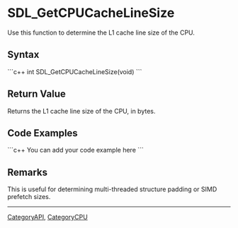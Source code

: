 <!-- pragma section-numbers off -->
<!-- pragma camelcase off -->

= SDL_GetCPUCacheLineSize =
Use this function to determine the L1 cache line size of the CPU.


== Syntax ==
```c++
int SDL_GetCPUCacheLineSize(void)
```

== Return Value ==
Returns the L1 cache line size of the CPU, in bytes.

== Code Examples ==
```c++
You can add your code example here
```

== Remarks ==
This is useful for determining multi-threaded structure padding or SIMD prefetch sizes.


----
[[CategoryAPI]], [[CategoryCPU]]
